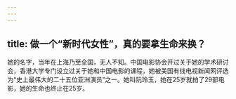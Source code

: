 ```yaml
---
---
---
```

title: 做一个“新时代女性”，真的要拿生命来换？
---




她的名字，当年在上海乃至全国，无人不知。中国电影协会开过关于她的学术研讨会，香港大学专门设立过关于她和中国电影的课程，她被美国有线电视新闻网评选为“史上最伟大的二十五位亚洲演员”之一。她叫阮玲玉，她在25岁就拍了29部电影，她的生命也终止在25岁。